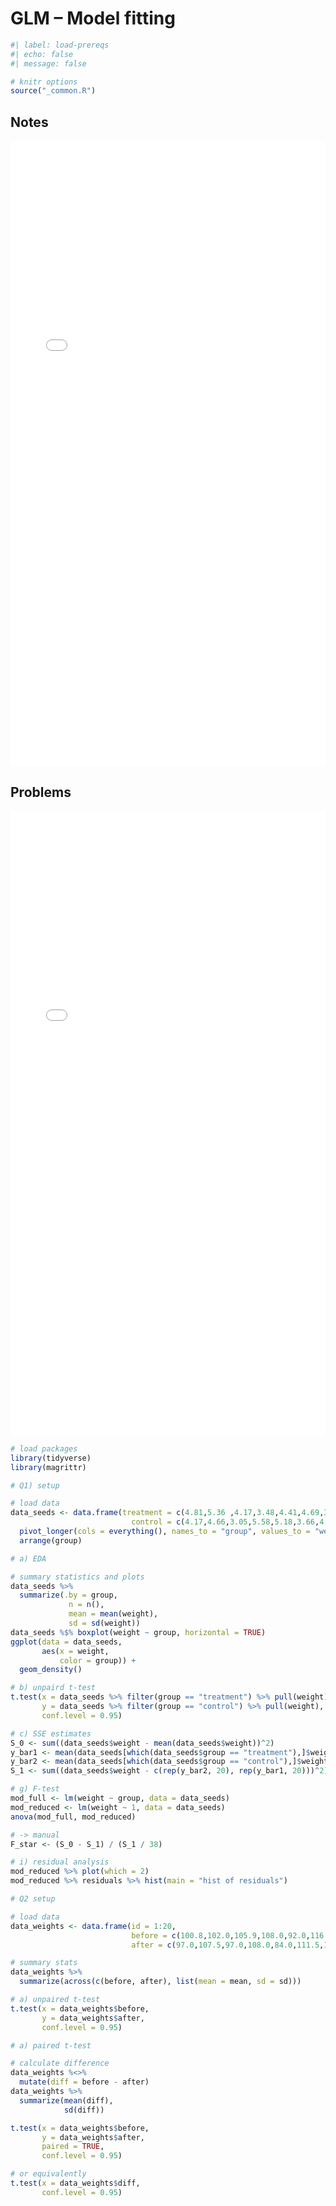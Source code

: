 # GLM -- Model fitting

```r
#| label: load-prereqs
#| echo: false
#| message: false

# knitr options
source("_common.R")

```

## Notes

<embed src="files/glm-2-notes.pdf"type="application/pdf" width="100%" height="1000px"></embed>

## Problems

<embed src="files/glm-2-problems.pdf"type="application/pdf" width="100%" height="1000px"></embed>

```r

# load packages
library(tidyverse)
library(magrittr)

# Q1) setup

# load data
data_seeds <- data.frame(treatment = c(4.81,5.36 ,4.17,3.48,4.41,4.69,3.59,4.44,5.87,4.89,3.83,4.71,6.03,5.48,4.98,4.32,4.90,5.15,5.75,6.34),
                           control = c(4.17,4.66,3.05,5.58,5.18,3.66,4.01,4.50,6.11,3.90,4.10,4.61,5.17,5.62,3.57,4.53,5.33,6.05,5.59,5.14)) %>% 
  pivot_longer(cols = everything(), names_to = "group", values_to = "weight") %>% 
  arrange(group)

# a) EDA

# summary statistics and plots
data_seeds %>% 
  summarize(.by = group,
             n = n(),
             mean = mean(weight),
             sd = sd(weight))
data_seeds %$% boxplot(weight ~ group, horizontal = TRUE)
ggplot(data = data_seeds,
       aes(x = weight,
           color = group)) + 
  geom_density()

# b) unpaird t-test
t.test(x = data_seeds %>% filter(group == "treatment") %>% pull(weight),
       y = data_seeds %>% filter(group == "control") %>% pull(weight),
       conf.level = 0.95)

# c) SSE estimates
S_0 <- sum((data_seeds$weight - mean(data_seeds$weight))^2)
y_bar1 <- mean(data_seeds[which(data_seeds$group == "treatment"),]$weight)
y_bar2 <- mean(data_seeds[which(data_seeds$group == "control"),]$weight)
S_1 <- sum((data_seeds$weight - c(rep(y_bar2, 20), rep(y_bar1, 20)))^2) # order based on how sorted

# g) F-test
mod_full <- lm(weight ~ group, data = data_seeds)
mod_reduced <- lm(weight ~ 1, data = data_seeds) 
anova(mod_full, mod_reduced)

# -> manual
F_star <- (S_0 - S_1) / (S_1 / 38)

# i) residual analysis 
mod_reduced %>% plot(which = 2)
mod_reduced %>% residuals %>% hist(main = "hist of residuals")

```

```r

# Q2 setup

# load data
data_weights <- data.frame(id = 1:20,
                           before = c(100.8,102.0,105.9,108.0,92.0,116.7,110.2,135.0,123.5,95.0,105.0,85.0,107.2,80.0,115.1,103.5,82.0,101.5,103.5,93.0),
                           after = c(97.0,107.5,97.0,108.0,84.0,111.5,102.5,127.5,118.5,94.2,105.0,82.4,98.2,83.6,115.0,103.0,80.0,101.5,102.6,93.0))

# summary stats
data_weights %>% 
  summarize(across(c(before, after), list(mean = mean, sd = sd)))

# a) unpaired t-test
t.test(x = data_weights$before,
       y = data_weights$after,
       conf.level = 0.95)

# a) paired t-test

# calculate difference
data_weights %<>% 
  mutate(diff = before - after)
data_weights %>% 
  summarize(mean(diff),
            sd(diff))

t.test(x = data_weights$before,
       y = data_weights$after,
       paired = TRUE,
       conf.level = 0.95)

# or equivalently
t.test(x = data_weights$diff,
       conf.level = 0.95)

```